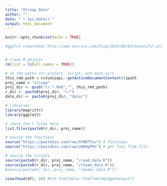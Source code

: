 ```yaml
---
title: "Stroop Data"
author: ""
date: "`r Sys.Date()`"
output: html_document
---
```


```r
knitr::opts_chunk$set(echo = TRUE)
```

```R

#ggplot cheatsheet http://www.zevross.com/blog/2014/08/04/beautiful-plotting-in-r-a-ggplot2-cheatsheet-3/


# clean R objects
rm(list = ls(all.names = TRUE))

# se the paths for project, script, and data dirs
this_rmd_path = rstudioapi::getActiveDocumentContext()$path
proj_name = "stroop"
proj_dir <- gsub("r/.*.Rmd","", this_rmd_path)
r_dir <- paste0(proj_dir, "r/")
data_dir <- paste0(proj_dir, "data/")
```


```r
# libraries
library(magrittr)
library(ggplot2)
```

```r
# check the r files here
list.files(paste0(r_dir, proj_name))

# source the functions
source("https://pastebin.com/raw/97NNTTzu") # functions
source("https://pastebin.com/raw/2mKHgPR3") # get funs from file

# source the scripts
source(paste0(r_dir, proj_name, "/read_data.R"))
source(paste0(r_dir, proj_name, "/clean_data.R"))
#source(paste0(r_dir, proj_name, "/model_data.R"))
```

```r
view(head(df), 10) #%>% htmlTable::htmlTableWidgetOutput()
```
